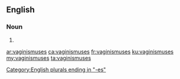 ==English==

===Noun===
{{head|en|noun plural form}}

# {{plural of|vaginismus|lang=en}}

[[Category:English plurals ending in "-es"]]

[[ar:vaginismuses]]
[[ca:vaginismuses]]
[[fr:vaginismuses]]
[[ku:vaginismuses]]
[[my:vaginismuses]]
[[ta:vaginismuses]]